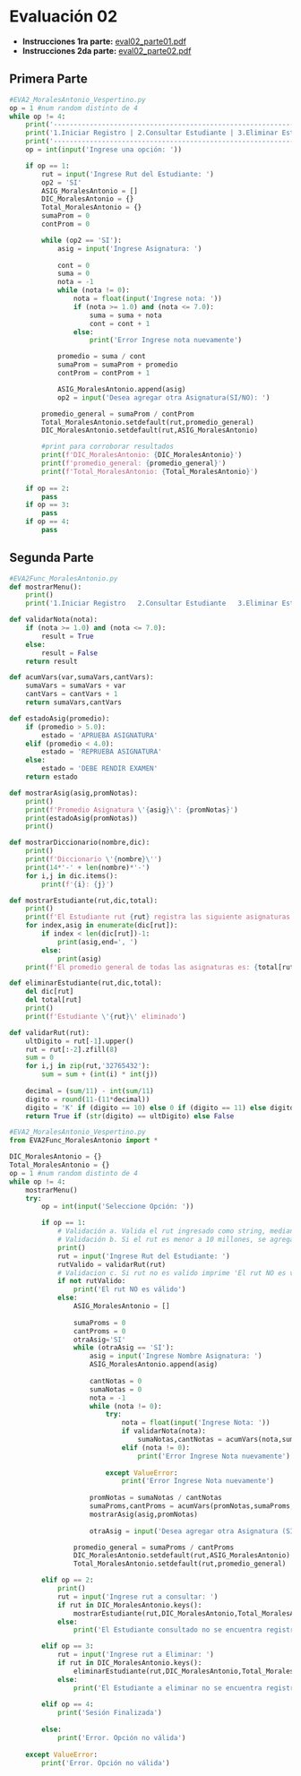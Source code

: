 # Evaluación 02
- **Instrucciones 1ra parte:** <a href="/ti3v11/docs/eval02_parte01.pdf" target="_blank" rel="noopener noreferrer">eval02_parte01.pdf</a>
- **Instrucciones 2da parte:** <a href="/ti3v11/docs/eval02_parte02.pdf" target="_blank" rel="noopener noreferrer">eval02_parte02.pdf</a>

## Primera Parte

```python
#EVA2_MoralesAntonio_Vespertino.py
op = 1 #num random distinto de 4
while op != 4:
    print('-----------------------------------------------------------------------------')
    print('1.Iniciar Registro | 2.Consultar Estudiante | 3.Eliminar Estudiante | 4.Salir')
    print('-----------------------------------------------------------------------------')
    op = int(input('Ingrese una opción: '))

    if op == 1:
        rut = input('Ingrese Rut del Estudiante: ')
        op2 = 'SI'
        ASIG_MoralesAntonio = []
        DIC_MoralesAntonio = {}
        Total_MoralesAntonio = {}
        sumaProm = 0
        contProm = 0

        while (op2 == 'SI'):
            asig = input('Ingrese Asignatura: ')
        
            cont = 0
            suma = 0
            nota = -1
            while (nota != 0):
                nota = float(input('Ingrese nota: '))
                if (nota >= 1.0) and (nota <= 7.0):
                    suma = suma + nota
                    cont = cont + 1
                else:
                    print('Error Ingrese nota nuevamente')

            promedio = suma / cont
            sumaProm = sumaProm + promedio
            contProm = contProm + 1

            ASIG_MoralesAntonio.append(asig)
            op2 = input('Desea agregar otra Asignatura(SI/NO): ')

        promedio_general = sumaProm / contProm
        Total_MoralesAntonio.setdefault(rut,promedio_general)
        DIC_MoralesAntonio.setdefault(rut,ASIG_MoralesAntonio)

        #print para corroborar resultados
        print(f'DIC_MoralesAntonio: {DIC_MoralesAntonio}')
        print(f'promedio_general: {promedio_general}')
        print(f'Total_MoralesAntonio: {Total_MoralesAntonio}')
        
    if op == 2:
        pass
    if op == 3:
        pass
    if op == 4:
        pass
```

## Segunda Parte 

```python
#EVA2Func_MoralesAntonio.py
def mostrarMenu():
    print()
    print('1.Iniciar Registro   2.Consultar Estudiante   3.Eliminar Estudiante   4.Salir')    

def validarNota(nota):
    if (nota >= 1.0) and (nota <= 7.0):
        result = True
    else:
        result = False
    return result

def acumVars(var,sumaVars,cantVars):
    sumaVars = sumaVars + var
    cantVars = cantVars + 1
    return sumaVars,cantVars

def estadoAsig(promedio):
    if (promedio > 5.0):
        estado = 'APRUEBA ASIGNATURA'
    elif (promedio < 4.0):
        estado = 'REPRUEBA ASIGNATURA'
    else:
        estado = 'DEBE RENDIR EXAMEN'
    return estado

def mostrarAsig(asig,promNotas):
    print()
    print(f'Promedio Asignatura \'{asig}\': {promNotas}')
    print(estadoAsig(promNotas)) 
    print()

def mostrarDiccionario(nombre,dic):
    print()
    print(f'Diccionario \'{nombre}\'')
    print(14*'-' + len(nombre)*'-')
    for i,j in dic.items():
        print(f'{i}: {j}')

def mostrarEstudiante(rut,dic,total):
    print()
    print(f'El Estudiante rut {rut} registra las siguiente asignaturas:',end=' ')
    for index,asig in enumerate(dic[rut]):
        if index < len(dic[rut])-1:
            print(asig,end=', ')
        else:
            print(asig)
    print(f'El promedio general de todas las asignaturas es: {total[rut]}')

def eliminarEstudiante(rut,dic,total):
    del dic[rut]
    del total[rut]
    print()
    print(f'Estudiante \'{rut}\' eliminado')

def validarRut(rut):   
    ultDigito = rut[-1].upper()
    rut = rut[:-2].zfill(8)
    sum = 0
    for i,j in zip(rut,'32765432'):
        sum = sum + (int(i) * int(j))
    
    decimal = (sum/11) - int(sum/11)
    digito = round(11-(11*decimal))
    digito = 'K' if (digito == 10) else 0 if (digito == 11) else digito
    return True if (str(digito) == ultDigito) else False
```

```python
#EVA2_MoralesAntonio_Vespertino.py
from EVA2Func_MoralesAntonio import *

DIC_MoralesAntonio = {}
Total_MoralesAntonio = {}
op = 1 #num random distinto de 4
while op != 4:    
    mostrarMenu()
    try:
        op = int(input('Seleccione Opción: '))

        if op == 1:
            # Validación a. Valida el rut ingresado como string, mediante funcion validarRut()
            # Validación b. Si el rut es menor a 10 millones, se agregan 0s hasta completar 8 digitos
            print()
            rut = input('Ingrese Rut del Estudiante: ')
            rutValido = validarRut(rut)
            # Validacion c. Si rut no es valido imprime 'El rut NO es válido'
            if not rutValido:
                print('El rut NO es válido')
            else:
                ASIG_MoralesAntonio = []
        
                sumaProms = 0
                cantProms = 0
                otraAsig='SI'
                while (otraAsig == 'SI'):
                    asig = input('Ingrese Nombre Asignatura: ')
                    ASIG_MoralesAntonio.append(asig)
        
                    cantNotas = 0
                    sumaNotas = 0
                    nota = -1
                    while (nota != 0):
                        try:
                            nota = float(input('Ingrese Nota: '))
                            if validarNota(nota):
                                sumaNotas,cantNotas = acumVars(nota,sumaNotas,cantNotas)
                            elif (nota != 0):
                                print('Error Ingrese Nota nuevamente')
                    
                        except ValueError:
                            print('Error Ingrese Nota nuevamente')
                
                    promNotas = sumaNotas / cantNotas
                    sumaProms,cantProms = acumVars(promNotas,sumaProms,cantProms)
                    mostrarAsig(asig,promNotas)
                
                    otraAsig = input('Desea agregar otra Asignatura (SI/NO): ').upper()

                promedio_general = sumaProms / cantProms
                DIC_MoralesAntonio.setdefault(rut,ASIG_MoralesAntonio)
                Total_MoralesAntonio.setdefault(rut,promedio_general)

        elif op == 2:
            print()
            rut = input('Ingrese rut a consultar: ')
            if rut in DIC_MoralesAntonio.keys():
                mostrarEstudiante(rut,DIC_MoralesAntonio,Total_MoralesAntonio)
            else:
                print('El Estudiante consultado no se encuentra registrado')

        elif op == 3:
            rut = input('Ingrese rut a Eliminar: ')
            if rut in DIC_MoralesAntonio.keys():
                eliminarEstudiante(rut,DIC_MoralesAntonio,Total_MoralesAntonio)
            else:
                print('El Estudiante a eliminar no se encuentra registrado')
        
        elif op == 4:
            print('Sesión Finalizada')
        
        else:
            print('Error. Opción no válida')
    
    except ValueError:
        print('Error. Opción no válida')
```


